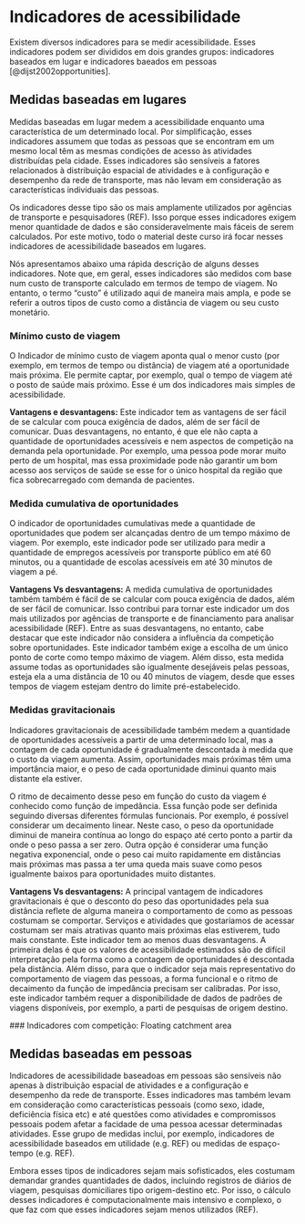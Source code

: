 # Indicadores de acessibilidade

Existem diversos indicadores para se medir acessibilidade. Esses indicadores podem ser divididos em dois grandes grupos: indicadores baseados em lugar e indicadores baeados em pessoas
[@dijst2002opportunities].

## Medidas baseadas em lugares

Medidas baseadas em lugar medem a acessibilidade enquanto uma característica de um determinado local. Por simplificação, esses indicadores assumem que todas as pessoas que se encontram em um mesmo local têm as mesmas condições de acesso às atividades distribuídas pela cidade. Esses indicadores são sensíveis a fatores relacionados à distribuição espacial de atividades e à configuração e desempenho da rede de transporte, mas não levam em consideração as características individuais das pessoas.

Os indicadores desse tipo são os mais amplamente utilizados por agências de transporte e pesquisadores (REF). Isso porque esses indicadores exigem menor quantidade de dados e são consideravelmente mais fáceis de serem calculados. Por este motivo, todo o material deste curso irá focar nesses indicadores de acessibilidade baseados em lugares.

Nós apresentamos abaixo uma rápida descrição de alguns desses indicadores. Note que, em geral, esses indicadores são medidos com base num custo de transporte calculado em termos de tempo de viagem. No entanto, o termo “custo” é utilizado aqui de maneira mais ampla, e pode se referir a outros tipos de custo como a distância de viagem ou seu custo monetário.


### Mínimo custo de viagem

O Indicador de mínimo custo de viagem aponta qual o menor custo (por exemplo, em termos de tempo ou distância) de viagem até a oportunidade mais próxima. Ele permite captar, por exemplo, qual o tempo de viagem até o posto de saúde mais próximo. Esse é um dos indicadores mais simples de acessibilidade.

**Vantagens e desvantagens:** Este indicador tem as vantagens de ser fácil de se calcular com pouca exigência de dados, além de ser fácil de comunicar. Duas desvantagens, no entanto, é que ele não capta a quantidade de oportunidades acessíveis e nem aspectos de competição na demanda pela oportunidade. Por exemplo, uma pessoa pode morar muito perto de um hospital, mas essa proximidade pode não garantir um bom acesso aos serviços de saúde se esse for o único hospital da região que fica sobrecarregado com demanda de pacientes.



### Medida cumulativa de oportunidades

O indicador de oportunidades cumulativas mede a quantidade de oportunidades que podem ser alcançadas dentro de um tempo máximo de viagem. Por exemplo, este indicador pode ser utilizado para medir a quantidade de empregos acessíveis por transporte público em até 60 minutos, ou a quantidade de escolas acessíveis em até 30 minutos de viagem a pé.


**Vantagens Vs desvantagens:**  A medida cumulativa de oportunidades também também é fácil de se calcular com pouca exigência de dados, além de ser fácil de comunicar. Isso contribui para tornar este indicador um dos mais utilizados por agências de transporte e de financiamento para analisar acessibilidade (REF). Entre as suas desvantagens, no entanto, cabe destacar que este indicador não considera a influência da competição sobre oportunidades. Este indicador também exige a escolha de um único ponto de corte como tempo máximo de viagem. Além disso, esta medida assume todas as oportunidades são igualmente desejáveis pelas pessoas, esteja ela a uma distância de 10 ou 40 minutos de viagem, desde que esses tempos de viagem estejam dentro do limite pré-estabelecido.

### Medidas gravitacionais

Indicadores gravitacionais de acessibilidade também medem a quantidade de oportunidades acessíveis a partir de uma determinado local, mas a contagem de cada oportunidade é gradualmente descontada à medida que o custo da viagem aumenta. Assim, oportunidades mais próximas têm uma importância maior, e o peso de cada oportunidade diminui quanto mais distante ela estiver. 

O ritmo de decaimento desse peso em função do custo da viagem é conhecido como função de impedância. Essa função pode ser definida seguindo diversas diferentes fórmulas funcionais. Por exemplo, é possível considerar um decaimento linear. Neste caso, o peso da oportunidade diminui de maneira contínua ao longo do espaço até certo ponto a partir da onde o peso passa a ser zero. Outra opção é considerar uma função negativa exponencial, onde o peso cai muito rapidamente em distâncias mais próximas mas passa a ter uma queda mais suave como pesos igualmente baixos para oportunidades muito distantes.


**Vantagens Vs desvantagens:**  A principal vantagem de indicadores gravitacionais é que o desconto do peso das oportunidades pela sua distância reflete de alguma maneira o comportamento de como as pessoas costumam se comportar. Serviços e atividades que gostaríamos de acessar costumam ser mais atrativas quanto mais próximas elas estiverem, tudo mais constante. Este indicador tem ao menos duas desvantagens. A primeira delas é que os valores de acessibilidade estimados são de difícil interpretação pela forma como a contagem de oportunidades é descontada pela distância. Além disso, para que o indicador seja mais representativo do comportamento de viagem das pessoas, a forma funcional e o ritmo de decaimento da função de impedância precisam ser calibradas. Por isso, este indicador também requer a disponibilidade de dados de padrões de viagens disponíveis, por exemplo, a parti de pesquisas de origem destino.

| ### Indicadores com competição: Floating catchment area


## Medidas baseadas em pessoas

Indicadores de acessibilidade baseadoas em pessoas são sensíveis não apenas à distribuição espacial de atividades e a configuração e desempenho da rede de transporte. Esses indicadores mas também levam em consideração como características pessoais (como sexo, idade, deficiência física etc) e até questões como atividades e compromissos pessoais podem afetar a facidade de uma pessoa acessar determinadas atividades. Esse grupo de medidas inclui, por exemplo, indicadores de acessibilidade baseados em utilidade (e.g. REF) ou medidas de espaço-tempo (e.g. REF).

Embora esses tipos de indicadores sejam mais sofisticados, eles costumam demandar grandes quantidades de dados, incluindo registros de diários de viagem, pesquisas domiciliares tipo origem-destino etc. Por isso, o cálculo desses indicadores é computacionalmente mais intensivo e complexo, o que faz com que esses indicadores sejam menos utilizados (REF).
